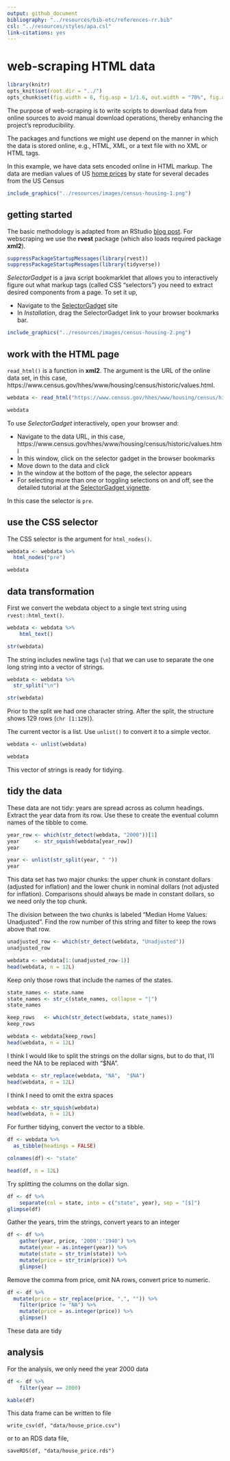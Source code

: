 ```yaml
---
output: github_document
bibliography: "../resources/bib-etc/references-rr.bib"
csl: "../resources/styles/apa.csl"
link-citations: yes
--- 
```


# web-scraping HTML data

```r
library(knitr)
opts_knit$set(root.dir = "../")
opts_chunk$set(fig.width = 6, fig.asp = 1/1.6, out.width = "70%", fig.align = "center", collapse = TRUE)
```

The purpose of web-scraping is to write scripts to download data from online sources to avoid manual download operations, thereby enhancing the project's reproducibility. 

The packages and functions we might  use depend on the manner in which the data is stored online, e.g., HTML, XML, or a text file with no XML or HTML tags. 

In this example, we have data sets encoded online in HTML markup. The data are median values of US [home prices](https://www.census.gov/hhes/www/housing/census/historic/values.html) by state for several decades from the US Census

```r
include_graphics("../resources/images/census-housing-1.png")
```


## getting started 

The basic methodology is adapted from an RStudio [blog post](https://blog.rstudio.com/2014/11/24/rvest-easy-web-scraping-with-r/). For webscraping we use the **rvest** package (which also loads required package **xml2**). 

```r
suppressPackageStartupMessages(library(rvest))
suppressPackageStartupMessages(library(tidyverse))
```

*SelectorGadget* is a java script bookmarklet that allows you to interactively figure out what markup tags (called CSS "selectors") you need to extract desired components from a page. To set it up, 

- Navigate to the [SelectorGadget](https://cran.r-project.org/web/packages/rvest/vignettes/selectorgadget.html) site 
- In *Installation*, drag the SelectorGadget link to your browser bookmarks bar. 



```r
include_graphics("../resources/images/census-housing-2.png")
```



## work with the HTML page

`read_html()` is a function in **xml2**. The argument is the URL of the online data set, in this case, https://www.census.gov/hhes/www/housing/census/historic/values.html. 

```r
webdata <- read_html("https://www.census.gov/hhes/www/housing/census/historic/values.html")

webdata
```

To use *SelectorGadget* interactively, open your browser and:  


- Navigate to the data URL, in this case,  https://www.census.gov/hhes/www/housing/census/historic/values.html
- In this window, click on the selector gadget in the browser bookmarks 
- Move down to the data and click 
- In the window at the bottom of the page, the selector appears 
- For selecting more than one or toggling selections on and off, see the detailed tutorial at the [SelectorGadget vignette](https://cran.r-project.org/web/packages/rvest/vignettes/selectorgadget.html). 


In this case the selector is `pre`. 


## use the CSS selector

The CSS selector is the argument for  `html_nodes()`. 

```r
webdata <- webdata %>%
  html_nodes("pre")

webdata
```

## data transformation 

First we convert the webdata object to a single text string using `rvest::html_text()`. 

```r
webdata <- webdata %>%
	html_text()

str(webdata)
```


The string includes newline tags (`\n`) that we can use to separate the one long string into a vector of strings. 


```r
webdata <- webdata %>%
  str_split("\n")

str(webdata)
```

Prior to the split we had one character string. After the split, the structure shows 129 rows (`chr [1:129]`). 

The current vector is a list. Use `unlist()` to convert it to a simple vector. 
```r
webdata <- unlist(webdata)

webdata
```

This vector of strings is ready for tidying. 

## tidy the data

These data are not tidy: years are spread across as column headings. Extract the year data from its row. Use these to create the eventual column names of the tibble to come. 

```r
year_row <- which(str_detect(webdata, "2000"))[1]
year     <- str_squish(webdata[year_row])
year

year <- unlist(str_split(year, " "))
year
```

This data set has two major chunks: the upper chunk in constant dollars (adjusted for inflation) and the lower chunk in nominal dollars (not adjusted for inflation). Comparisons should always be made in constant dollars, so we need only the top chunk. 

The division between the two chunks is labeled "Median Home Values: Unadjusted". Find the row number of this string and filter to keep the rows above that row. 

```r
unadjusted_row <- which(str_detect(webdata, "Unadjusted"))
unadjusted_row

webdata <- webdata[1:(unadjusted_row-1)]
head(webdata, n = 12L)
```

Keep only those rows that include the names of the states.

```r
state_names <- state.name
state_names <- str_c(state_names, collapse = "|")
state_names

keep_rows   <- which(str_detect(webdata, state_names))
keep_rows

webdata <- webdata[keep_rows]
head(webdata, n = 12L)
```

I think I would like to split the strings on the dollar signs, but to do that, I'll need the NA to be replaced with "$NA". 

```r
webdata <- str_replace(webdata, "NA",  "$NA")
head(webdata, n = 12L)
```

I think I need to omit the extra spaces

```r
webdata <- str_squish(webdata)
head(webdata, n = 12L)
```

For further tidying, convert the vector to a tibble.

```r
df <- webdata %>%
  as_tibble(headings = FALSE)

colnames(df) <- "state"

head(df, n = 12L)
```

Try splitting the columns on the dollar sign. 

```r
df <- df %>% 
	separate(col = state, into = c("state", year), sep = "[$]")
glimpse(df)
```

Gather the years, trim the strings, convert years to an integer

```r
df <- df %>% 
	gather(year, price, '2000':'1940') %>% 
	mutate(year = as.integer(year)) %>% 
	mutate(state = str_trim(state)) %>% 
	mutate(price = str_trim(price)) %>% 
	glimpse()
```

Remove the comma from price, omit NA rows, convert price to numeric. 

```r
df <- df %>%
  mutate(price = str_replace(price, ",", "")) %>% 
	filter(price != "NA") %>% 
	mutate(price = as.integer(price)) %>% 
	glimpse()
```

These data are tidy

## analysis

For the analysis, we only need the year 2000 data

```r
df <- df %>% 
	filter(year == 2000)

kable(df)
```

This data frame can be written to file 

    write_csv(df, "data/house_price.csv")

or to an RDS data file, 

    saveRDS(df, "data/house_price.rds")





